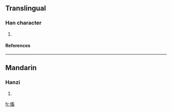 ==Translingual==
===Han character===
{{Han char|rad=人|as=10|sn=12|four=|canj=人卜女田 (OYVW)}}
# {{defn|Han}}
====References====
{{Han ref|kx=0113.190|dkj=00965|dj=0241.090|hdz=10205.080|uh=5097|ud=20631}}
----
==Mandarin==
===Hanzi===
{{cmn-hanzi|pin=[[chù]] (chu4), [[róng]] (rong2)|wg=ch'u<sup>4</sup>, jung<sup>2</sup>}}
# {{defn|Mandarin}}




[[fr:傗]]